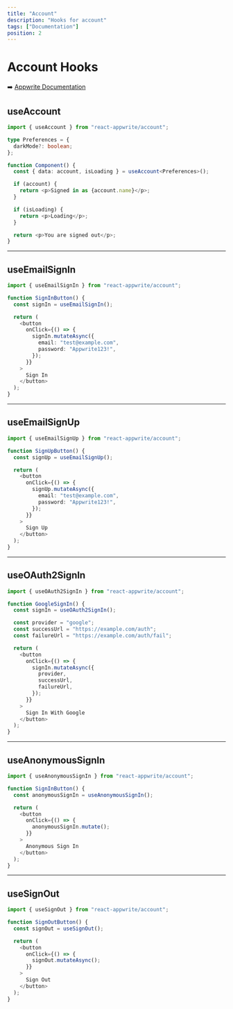 ```yaml
---
title: "Account"
description: "Hooks for account"
tags: ["Documentation"]
position: 2
---
```


# Account Hooks

➡️ [Appwrite Documentation](https://appwrite.io/docs/client/account)

## useAccount

```typescript
import { useAccount } from "react-appwrite/account";

type Preferences = {
  darkMode?: boolean;
};

function Component() {
  const { data: account, isLoading } = useAccount<Preferences>();

  if (account) {
    return <p>Signed in as {account.name}</p>;
  }

  if (isLoading) {
    return <p>Loading</p>;
  }

  return <p>You are signed out</p>;
}
```

---

## useEmailSignIn

```typescript
import { useEmailSignIn } from "react-appwrite/account";

function SignInButton() {
  const signIn = useEmailSignIn();

  return (
    <button
      onClick={() => {
        signIn.mutateAsync({
          email: "test@example.com",
          password: "Appwrite123!",
        });
      }}
    >
      Sign In
    </button>
  );
}
```

---

## useEmailSignUp

```typescript
import { useEmailSignUp } from "react-appwrite/account";

function SignUpButton() {
  const signUp = useEmailSignUp();

  return (
    <button
      onClick={() => {
        signUp.mutateAsync({
          email: "test@example.com",
          password: "Appwrite123!",
        });
      }}
    >
      Sign Up
    </button>
  );
}
```

---

## useOAuth2SignIn

```typescript
import { useOAuth2SignIn } from "react-appwrite/account";

function GoogleSignIn() {
  const signIn = useOAuth2SignIn();

  const provider = "google";
  const successUrl = "https://example.com/auth";
  const failureUrl = "https://example.com/auth/fail";

  return (
    <button
      onClick={() => {
        signIn.mutateAsync({
          provider,
          successUrl,
          failureUrl,
        });
      }}
    >
      Sign In With Google
    </button>
  );
}
```

---

## useAnonymousSignIn

```typescript
import { useAnonymousSignIn } from "react-appwrite/account";

function SignInButton() {
  const anonymousSignIn = useAnonymousSignIn();

  return (
    <button
      onClick={() => {
        anonymousSignIn.mutate();
      }}
    >
      Anonymous Sign In
    </button>
  );
}
```

---

## useSignOut

```typescript
import { useSignOut } from "react-appwrite/account";

function SignOutButton() {
  const signOut = useSignOut();

  return (
    <button
      onClick={() => {
        signOut.mutateAsync();
      }}
    >
      Sign Out
    </button>
  );
}
```
